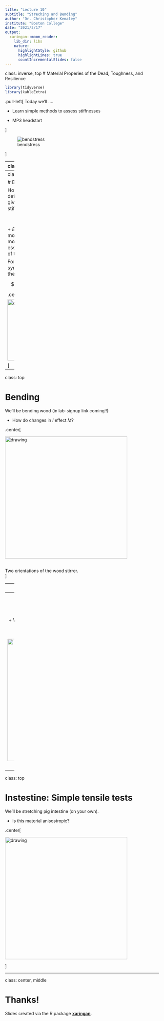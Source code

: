 ```yaml
---
title: "Lecture 10"
subtitle: "Streching and Bending"
author: "Dr. Christopher Kenaley"
institute: "Boston College"
date: "2021/2/17"
output:
  xaringan::moon_reader:
    lib_dir: libs
    nature:
      highlightStyle: github
      highlightLines: true
      countIncrementalSlides: false
---
```

class: inverse, top
# Material Properies of the Dead, Toughness, and Resilience

```r
library(tidyverse)
library(kableExtra)
```

<!-- Add icon library -->
<link rel="stylesheet" href="https://cdnjs.cloudflare.com/ajax/libs/font-awesome/5.14.0/css/all.min.css">


.pull-left[
Today we'll ....

- Learn simple methods to assess stiffnesses

- MP3 headstart


]


![bendstress](img/bendstress.jpg)


]


---
class: top

# Bending 

+ In bending, load is compressive and tensile at the same time. 
+ Need a new model, not simply stress vs. strain

.center[
![bendstress](img/bendstress.jpg)
]

---
class: top

# Bending 


How much a beem will deform under a stress is given by the flexural stiffness (*M*): 

$$ M=EI $$
 

+ $E$ is the Young's modulus 
+ $I$ is the second moment area, which is essentially the distribution of that stiffness (i.e., area) 

For a  beam under a symmetrical bending load, the deflection is given by:

$$d=\frac{Fl^3}{3EI}$$

.center[

<img src="img/bendstress.jpg" alt="drawing" width="200"/>

]




---
class: top

# Bending 

We'll be bending wood (in lab--signup link coming!!)

+ How do changes in *I* effect *M*?

.center[


<img src="img/wood.png" alt="drawing" width="400"/>

<br>
Two orientations of the wood stirrer.
<br>
 ]
 
 
---
class: top

# Bending 

We'll be bending wood, both wet and dry.

+ How does strain (deformation) rate effect *M*?

.center[

<img src="img/viscorate.png" alt="drawing" width="400"/>


 ]
---
class: top

# Instestine: Simple tensile tests

We'll be stretching pig intestine.


+ What is the stiffness of the intestine in longitudinal and axial loading?


.center[

<img src="img/tensiletest.jpeg" alt="drawing" width="400"/>


 ]
 
 
---
class: top

# Instestine: Simple tensile tests

We'll be stretching pig intestine (on your own).


+ Is this material anisostropic?


.center[

<img src="img/anis.jpeg" alt="drawing" width="400"/>


 ]


 
---

class: center, middle

# Thanks!

Slides created via the R package [**xaringan**](https://github.com/yihui/xaringan).

